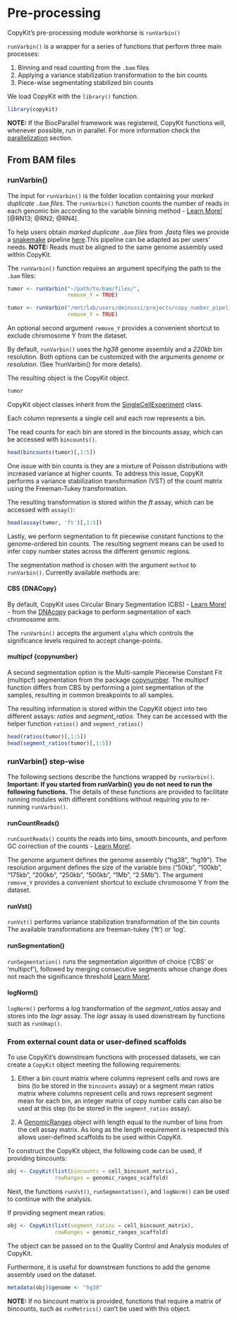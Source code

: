 # Pre-processing 

CopyKit's pre-processing module workhorse is `runVarbin()` 

`runVarbin()` is a wrapper for a series of functions that perform three main processes: 

1. Binning and read counting from the `.bam` files
2. Applying a variance stabilization transformation to the bin counts
3. Piece-wise segmentating stabilized bin counts

We load CopyKit with the `library()` function.
```r
library(copykit)
```

**NOTE:** If the BiocParallel framework was registered, CopyKit functions will, whenever possible, run in parallel. 
For more information check the [parallelization](#parallelization) section.

## From BAM files

### runVarbin()

The input for `runVarbin()` is the folder location containing your *marked duplicate `.bam` files*.
The `runVarbin()` function counts the number of reads in each genomic bin according to the variable binning method - [Learn More!](#varbin-lm) [@RN13; @RN2; @RN4].

<!-- link 'here' just sends you back to the pre-processing start-->
To help users obtain *marked duplicate `.bam` files* from *.fastq* files we provide a [snakemake](https://snakemake.readthedocs.io/en/stable/) pipeline [here]().This pipeline can be adapted as per users' needs. 
**NOTE:** Reads must be aligned to the same genome assembly used within CopyKit. <!-- Do you have more than one? or are there options?-->
 
The `runVarbin()` function requires an argument specifying the path to the `.bam` files:

```r
tumor <- runVarbin("~/path/to/bam/files/", 
                   remove_Y = TRUE)
``` 
 
```r
tumor <- runVarbin("/mnt/lab/users/dminussi/projects/copy_number_pipeline_hg38/test_tumor_data/PMTC6/marked/", 
                   remove_Y = TRUE)
```
 
An optional second argument `remove_Y` provides a convenient shortcut to exclude chromosome Y from the dataset.

By default, `runVarbin()` uses the *hg38* genome assembly and a *220kb* bin resolution.
Both options can be customized with the arguments *genome* or *resolution*. (See ?runVarbin() for more details). 

The resulting object is the CopyKit object.
```r
tumor
```

CopyKit object classes inherit from the [SingleCellExperiment](https://bioconductor.org/packages/devel/bioc/vignettes/SingleCellExperiment/inst/doc/intro.html) class.

Each column represents a single cell and each row represents a bin. 

The read counts for each bin are stored in the bincounts assay, which can be accessed with `bincounts()`.
```r
head(bincounts(tumor)[,1:5])
```

One issue with bin counts is they are a mixture of Poisson distributions with increased variance at higher counts. To address this issue, CopyKit performs a variance stabilization transformation (VST) of the count matrix using the Freeman-Tukey transformation.

The resulting transformation is stored within the *ft* assay, which can be accessed with `assay()`:
```r
head(assay(tumor, 'ft')[,1:5])
```

Lastly, we perform segmentation to fit piecewise constant functions to the genome-ordered bin counts. The resulting segment means can be used to infer copy number states across the different genomic regions.

The segmentation method is chosen with the argument `method` to `runVarbin()`.
Currently available methods are:

#### CBS {DNACopy}

By default, CopyKit uses Circular Binary Segmentation (CBS) - [Learn More!](#cbs-lm) - from the [DNAcopy](https://bioconductor.org/packages/release/bioc/html/DNAcopy.html) package to perform segmentation of each chromosome arm. 

The `runVarbin()` accepts the argument `alpha` which controls the significance levels required to accept change-points.
<!-- consider putting an not excuted example here. --> 

#### multipcf {copynumber}

A second segmentation option is the Multi-sample Piecewise Constant Fit (multipcf) segmentation from the package [copynumber](https://www.bioconductor.org/packages/release/bioc/html/copynumber.html).
The multipcf function differs from CBS by performing a joint segmentation of the samples, resulting in common breakpoints to all samples.

The resulting information is stored within the CopyKit object into two different assays: *ratios* and *segment_ratios*.
They can be accessed with the helper function `ratios()` and `segment_ratios()`
```r
head(ratios(tumor)[,1:5])
head(segment_ratios(tumor)[,1:5])
```
<!-- Briefly explain how the ratios are calculated... --> 

### runVarbin() step-wise
<!-- I suggest that you change the title I added here. I just added it to break it from being in the previous subsection where it did not fit. --> 

The following sections describe the functions wrapped by `runVarbin()`.
**Important: If you started from runVarbin() you do not need to run the following functions.**
The details of these functions are provided to facilitate running modules with different conditions without requiring you to re-running `runVarbin()`.

#### runCountReads()

`runCountReads()` counts the reads into bins, smooth bincounts, and perform GC correction of the counts - [Learn More!](#gccor-lm). 

The genome argument defines the genome assembly ("hg38", "hg19"). 
The resolution argument defines the size of the variable bins ("50kb", "100kb", "175kb", "200kb", "250kb", "500kb", "1Mb", "2.5Mb").
The argument `remove_Y` provides a convenient shortcut to exclude chromosome Y from the dataset.

#### runVst()

`runVst()` performs variance stabilization transformation of the bin counts 
The available transformations are freeman-tukey ('ft') or 'log'.

#### runSegmentation()

`runSegmentation()` runs the segmentation algorithm of choice ('CBS' or 'multipcf'), followed by merging consecutive segments whose change does not reach the significance threshold [Learn More!](#mergelevels-lm).

<!-- how is significance defined? Is there an argument that can be passed? --> 

#### logNorm()

`logNorm()` performs a log transformation of the _segment_ratios_ assay and stores into the _logr_ assay. The _logr_ assay is used downstream by functions such as `runUmap()`.

### From external count data or user-defined scaffolds

To use CopyKit's downstream functions with processed datasets, we can create a `CopyKit` object meeting the following requirements:

1. Either a bin count matrix where columns represent cells and rows are bins (to be stored in the `bincounts` assay) or a segment mean ratios matrix where columns represent cells and rows represent segment mean for each bin, an integer matrix of copy number calls can also be used at this step (to be stored in the `segment_ratios` assay). 

2. A [GenomicRanges](https://bioconductor.org/packages/release/bioc/html/GenomicRanges.html) object with length equal to the number of bins from the cell assay matrix. As long as the length requirement is respected this allows user-defined scaffolds to be used within CopyKit.

To construct the CopyKit object, the following code can be used, if providing bincounts:
```r
obj <- CopyKit(list(bincounts = cell_bincount_matrix),
               rowRanges = genomic_ranges_scaffold)
```

Next, the functions `runVst()`, `runSegmentation()`, and `logNorm()` can be used to continue with the analysis.

If providing segment mean ratios:
```r
obj <- CopyKit(list(segment_ratios = cell_bincount_matrix),
               rowRanges = genomic_ranges_scaffold)
```

The object can be passed on to the Quality Control and Analysis modules of CopyKit.

Furthermore, it is useful for downstream functions to add the genome assembly used on the dataset.
```r
metadata(obj)$genome <- "hg38"
```
**NOTE:** If no bincount matrix is provided, functions that require a matrix of bincounts, such as `runMetrics()` can't be used with this object.




 
 
